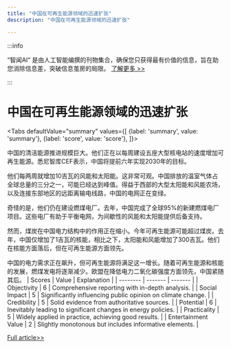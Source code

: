 ```yaml
---
title: "中国在可再生能源领域的迅速扩张"
description: "中国在可再生能源领域的迅速扩张"

---
```



:::info

“智闻AI“ 是由人工智能编撰的刊物集合，确保您只获得最有价值的信息，旨在助您消除信息差，突破信息茧房的局限。  [了解更多 >>](/)

:::

# 中国在可再生能源领域的迅速扩张


<Tabs
	defaultValue="summary"
	values={[
	{label: 'summary', value: 'summary'},
	{label: 'score', value: 'score'},
]}>
<TabItem value="summary">


中国的清洁能源推进规模巨大。他们正在以每周建设五座大型核电站的速度增加可再生能源。悉尼智库CEF表示，中国将提前六年实现2030年的目标。

他们每两周就增加10吉瓦的风能和太阳能。这非常可观。中国排放的温室气体占全球总量的三分之一，可能已经达到峰值。得益于西部的大型太阳能和风能农场，以及连接东部地区的远距离输电线路，中国的电网正在变绿。

奇怪的是，他们仍在建设燃煤电厂。去年，中国完成了全球95%的新建燃煤电厂项目。这些电厂有助于平衡电网，为间歇性的风能和太阳能提供后备支持。

然而，煤炭在中国电力结构中的作用正在缩小。今年可再生能源可能超过煤炭。去年，中国仅增加了1吉瓦的核能，相比之下，太阳能和风能增加了300吉瓦。他们在核能方面落后，但在可再生能源方面领先。

中国的电力需求正在飙升，但可再生能源将满足这一增长。随着可再生能源和核能的发展，燃煤发电将逐渐减少。欧盟在降低电力二氧化碳强度方面领先，中国紧随其后。
</TabItem>
<TabItem value="score">
	| Scores     | Value   | Explanation |
	| -------- | ------- | ------- |
	| Objectivity  | 6    | Comprehensive reporting with in-depth analysis.    |
	| Social Impact | 5     | Significantly influencing public opinion on climate change.    |
	| Credibility    | 5    | Solid evidence from authoritative sources.    |
	| Potential    | 6    | Inevitably leading to significant changes in energy policies.    |
	| Practicality    | 5    | Widely applied in practice, achieving good results.    |
	| Entertainment Value    | 2    | Slightly monotonous but includes informative elements.    |
</TabItem>
</Tabs>

[Full article>>](https://hardware.slashdot.org/story/24/07/20/2124236/china-is-installing-renewables-equivalent-to-five-large-nuclear-plants-per-week?utm_source=rss1.0mainlinkanon&utm_medium=feed)
